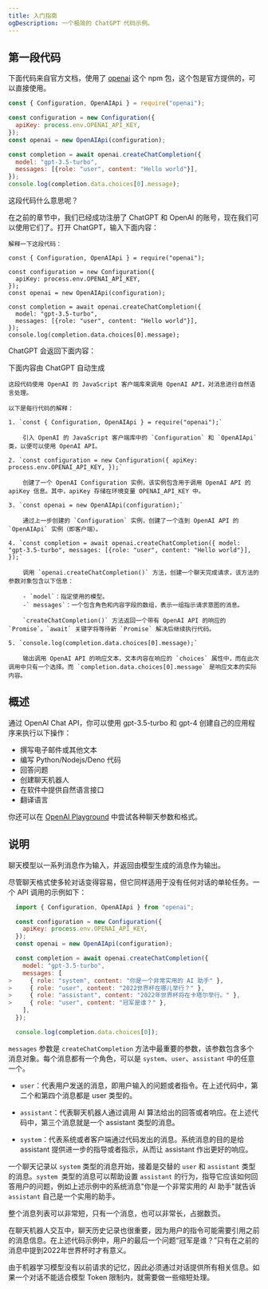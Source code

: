 ```yaml
---
title: 入门指南
ogDescription: 一个极简的 ChatGPT 代码示例。
---
```



## 第一段代码

下面代码来自官方文档，使用了 [openai](https://www.npmjs.com/package/openai) 这个 npm 包，这个包是官方提供的，可以直接使用。

```js hello.js
const { Configuration, OpenAIApi } = require("openai");

const configuration = new Configuration({
  apiKey: process.env.OPENAI_API_KEY,
});
const openai = new OpenAIApi(configuration);

const completion = await openai.createChatCompletion({
  model: "gpt-3.5-turbo",
  messages: [{role: "user", content: "Hello world"}],
});
console.log(completion.data.choices[0].message);
```

这段代码什么意思呢？

在之前的章节中，我们已经成功注册了 ChatGPT 和 OpenAI 的账号，现在我们可以使用它们了。打开 ChatGPT，输入下面内容：

```text ChatGPT 输入
解释一下这段代码：

const { Configuration, OpenAIApi } = require("openai");

const configuration = new Configuration({
  apiKey: process.env.OPENAI_API_KEY,
});
const openai = new OpenAIApi(configuration);

const completion = await openai.createChatCompletion({
  model: "gpt-3.5-turbo",
  messages: [{role: "user", content: "Hello world"}],
});
console.log(completion.data.choices[0].message);
```

ChatGPT 会返回下面内容：

<TipGood>下面内容由 ChatGPT 自动生成</TipGood>

```mdx ChatGPT 输出
这段代码使用 OpenAI 的 JavaScript 客户端库来调用 OpenAI API，对消息进行自然语言处理。

以下是每行代码的解释：

1. `const { Configuration, OpenAIApi } = require("openai");`

    引入 OpenAI 的 JavaScript 客户端库中的 `Configuration` 和 `OpenAIApi` 类，以便可以使用 OpenAI API。

2. `const configuration = new Configuration({ apiKey: process.env.OPENAI_API_KEY, });`

    创建了一个 OpenAI Configuration 实例，该实例包含用于调用 OpenAI API 的 apiKey 信息。其中，apiKey 存储在环境变量 OPENAI_API_KEY 中。

3. `const openai = new OpenAIApi(configuration);`

    通过上一步创建的 `Configuration` 实例，创建了一个连到 OpenAI API 的 `OpenAIApi` 实例（即客户端）。

4. `const completion = await openai.createChatCompletion({ model: "gpt-3.5-turbo", messages: [{role: "user", content: "Hello world"}], });`

    调用 `openai.createChatCompletion()` 方法，创建一个聊天完成请求，该方法的参数对象包含以下信息：

    - `model`：指定使用的模型。
    -` messages`：一个包含角色和内容字段的数组，表示一组指示请求意图的消息。

    `createChatCompletion()` 方法返回一个带有 OpenAI API 的响应的 `Promise`。`await` 关键字将等待新 `Promise` 解决后继续执行代码。

5. `console.log(completion.data.choices[0].message);`

    输出调用 OpenAI API 的响应文本，文本内容在响应的 `choices` 属性中，而在此次调用中只有一个选择。而 `completion.data.choices[0].message` 是响应文本的实际内容。
```

## 概述

通过 OpenAI Chat API，你可以使用 gpt-3.5-turbo 和 gpt-4 创建自己的应用程序来执行以下操作：

- 撰写电子邮件或其他文本
- 编写 Python/Nodejs/Deno 代码
- 回答问题
- 创建聊天机器人
- 在软件中提供自然语言接口
- 翻译语言

你还可以在 [OpenAI Playground](https://platform.openai.com/playground?mode=chat) 中尝试各种聊天参数和格式。

## 说明

聊天模型以一系列消息作为输入，并返回由模型生成的消息作为输出。

尽管聊天格式使多轮对话变得容易，但它同样适用于没有任何对话的单轮任务。一个 API 调用的示例如下：

```js chat.js
  import { Configuration, OpenAIApi } from "openai";

  const configuration = new Configuration({
    apiKey: process.env.OPENAI_API_KEY,
  });
  const openai = new OpenAIApi(configuration);

  const completion = await openai.createChatCompletion({
    model: "gpt-3.5-turbo",
    messages: [
>     { role: "system", content: "你是一个非常实用的 AI 助手" },
>     { role: "user", content: "2022世界杯在哪儿举行？" },
>     { role: "assistant", content: "2022年世界杯将在卡塔尔举行。" },
>     { role: "user", content: "冠军是谁？" },
    ],
  });

  console.log(completion.data.choices[0]);
```

`messages` 参数是 `createChatCompletion` 方法中最重要的参数，该参数包含多个消息对象。每个消息都有一个角色，可以是 `system`、`user`、`assistant` 中的任意一个。

- `user`：代表用户发送的消息，即用户输入的问题或者指令。在上述代码中，第二个和第四个消息都是 user 类型的。

- `assistant`：代表聊天机器人通过调用 AI 算法给出的回答或者响应。在上述代码中，第三个消息就是一个 assistant 类型的消息。

- `system`：代表系统或者客户端通过代码发出的消息。系统消息的目的是给 assistant 提供进一步的指导或者指示，从而让 assistant 作出更好的响应。

一个聊天记录以 `system` 类型的消息开始，接着是交替的 `user` 和 `assistant` 类型的消息。`system `类型的消息可以帮助设置 `assistant` 的行为，指导它应该如何回答用户的问题，例如上述示例中的系统消息"你是一个非常实用的 AI 助手"就告诉 `assistant` 自己是一个实用的助手。

整个消息列表可以非常短，只有一个消息，也可以非常长，占据数页。

在聊天机器人交互中，聊天历史记录也很重要，因为用户的指令可能需要引用之前的消息信息。在上述代码示例中，用户的最后一个问题“冠军是谁？”只有在之前的消息中提到2022年世界杯时才有意义。

由于机器学习模型没有以前请求的记忆，因此必须通过对话提供所有相关信息。如果一个对话不能适合模型 Token 限制内，就需要做一些缩短处理。
